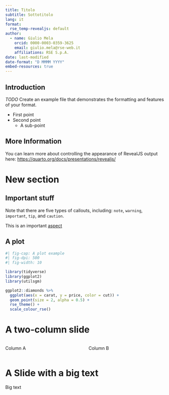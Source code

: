 ```yaml
---
title: Titolo
subtitle: Sottotitolo
lang: it
format:
  rse_temp-revealjs: default
author:
  - name: Giulio Mela
    orcid: 0000-0003-0359-3625
    email: giulio.mela@rse-web.it
    affiliations: RSE S.p.A.
date: last-modified
date-format: "D MMMM YYYY"
embed-resources: true
---
```


## Introduction

*TODO* Create an example file that demonstrates the formatting and features of your format.

- First point
- Second point
  - A sub-point

## More Information

You can learn more about controlling the appearance of RevealJS output here: <https://quarto.org/docs/presentations/revealjs/>

# New section

## Important stuff

::: {.callout-note}
Note that there are five types of callouts, including:
`note`, `warning`, `important`, `tip`, and `caution`.
:::

This is an important [aspect](.fragment highlight-orange)

## A plot

```r
#| fig-cap: A plot example
#| fig-dpi: 500
#| fig-width: 10

library(tidyverse)
library(ggplot2)
library(utilsgm)

ggplot2::diamonds %>% 
  ggplot(aes(x = carat, y = price, color = cut)) +
  geom_point(size = 2, alpha = 0.5) +
  rse_theme() +
  scale_colour_rse()
```
# A two-column slide

:::: {.columns}

::: {.column width="50%"}
Column A
:::

::: {.column width="50%"}
Column B
:::

::::

# A Slide with a big text

::: {.r-fit-text}
Big text
:::



